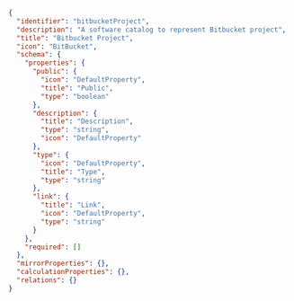 ```json showLineNumbers
{
  "identifier": "bitbucketProject",
  "description": "A software catalog to represent Bitbucket project",
  "title": "Bitbucket Project",
  "icon": "BitBucket",
  "schema": {
    "properties": {
      "public": {
        "icon": "DefaultProperty",
        "title": "Public",
        "type": "boolean"
      },
      "description": {
        "title": "Description",
        "type": "string",
        "icon": "DefaultProperty"
      },
      "type": {
        "icon": "DefaultProperty",
        "title": "Type",
        "type": "string"
      },
      "link": {
        "title": "Link",
        "icon": "DefaultProperty",
        "type": "string"
      }
    },
    "required": []
  },
  "mirrorProperties": {},
  "calculationProperties": {},
  "relations": {}
}
```